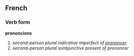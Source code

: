 ==French==
===Verb form===
'''prononcions'''

# ''second-person plural indicative imperfect of [[prononcer]]''
# ''second-person plural sunbjunctive present of prononcer''